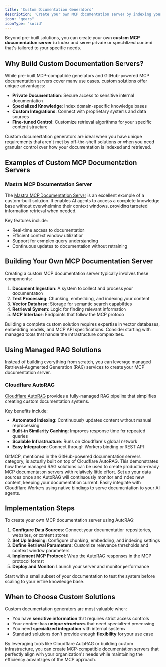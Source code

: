 ```yaml
---
title: 'Custom Documentation Generators'
description: 'Create your own MCP documentation server by indexing your custom or private documentation'
icon: "gears"
iconType: "solid"
---
```


Beyond pre-built solutions, you can create your own **custom MCP documentation server** to index and serve private or specialized content that's tailored to your specific needs.

## <Icon icon="lightbulb" iconType="solid" /> Why Build Custom Documentation Servers?

While pre-built MCP-compatible generators and GitHub-powered MCP documentation servers cover many use cases, custom solutions offer unique advantages:

- **Private Documentation**: Secure access to sensitive internal documentation
- **Specialized Knowledge**: Index domain-specific knowledge bases
- **Custom Integrations**: Connect with proprietary systems and data sources
- **Fine-tuned Control**: Customize retrieval algorithms for your specific content structure

<Note>
  Custom documentation generators are ideal when you have unique requirements that aren't met by off-the-shelf solutions or when you need granular control over how your documentation is indexed and retrieved.
</Note>

## <Icon icon="cubes" iconType="solid" /> Examples of Custom MCP Documentation Servers

### Mastra MCP Documentation Server

The [Mastra MCP Documentation Server](https://mastra.ai/blog/introducing-mastra-mcp) is an excellent example of a custom-built solution. It enables AI agents to access a complete knowledge base without overwhelming their context windows, providing targeted information retrieval when needed.

Key features include:
- Real-time access to documentation
- Efficient context window utilization
- Support for complex query understanding
- Continuous updates to documentation without retraining

## <Icon icon="code" iconType="solid" /> Building Your Own MCP Documentation Server

Creating a custom MCP documentation server typically involves these components:

1. **Document Ingestion**: A system to collect and process your documentation
2. **Text Processing**: Chunking, embedding, and indexing your content
3. **Vector Database**: Storage for semantic search capabilities
4. **Retrieval System**: Logic for finding relevant information
5. **MCP Interface**: Endpoints that follow the MCP protocol

<Warning>
  Building a complete custom solution requires expertise in vector databases, embedding models, and MCP API specifications. Consider starting with managed tools that handle the infrastructure complexities.
</Warning>

## <Icon icon="cloud" iconType="solid" /> Using Managed RAG Solutions

Instead of building everything from scratch, you can leverage managed Retrieval-Augmented Generation (RAG) services to create your MCP documentation server.

### Cloudflare AutoRAG

[Cloudflare AutoRAG](https://developers.cloudflare.com/autorag/) provides a fully-managed RAG pipeline that simplifies creating custom documentation systems.

Key benefits include:

- **Automated Indexing**: Continuously updates content without manual reprocessing
- **Built-in Similarity Caching**: Improves response time for repeated queries
- **Scalable Infrastructure**: Runs on Cloudflare's global network
- **Easy Integration**: Connect through Workers binding or REST API

<Info>
  GitMCP, mentioned in the GitHub-powered documentation servers category, is actually built on top of Cloudflare AutoRAG. This demonstrates how these managed RAG solutions can be used to create production-ready MCP documentation servers with relatively little effort.
</Info>

<CardGroup cols={2}>
  <Card title="Automated Indexing" icon="robot" iconType="solid">
    Set up your data sources once and AutoRAG will continuously monitor and index new content, keeping your documentation current.
  </Card>
  <Card title="Worker Integration" icon="code" iconType="solid">
    Easily integrate with Cloudflare Workers using native bindings to serve documentation to your AI agents.
  </Card>
</CardGroup>

## <Icon icon="diagram-project" iconType="solid" /> Implementation Steps

To create your own MCP documentation server using AutoRAG:

1. **Configure Data Sources**: Connect your documentation repositories, websites, or content stores
2. **Set Up Indexing**: Configure chunking, embedding, and indexing settings
3. **Define Retrieval Parameters**: Customize relevance thresholds and context window parameters
4. **Implement MCP Protocol**: Wrap the AutoRAG responses in the MCP protocol format
5. **Deploy and Monitor**: Launch your server and monitor performance

<Tip>
  Start with a small subset of your documentation to test the system before scaling to your entire knowledge base.
</Tip>

## <Icon icon="circle-check" iconType="solid" color="#10B981" /> When to Choose Custom Solutions

Custom documentation generators are most valuable when:

- You have **sensitive information** that requires strict access controls
- Your content has **unique structures** that need specialized processing
- You need **specialized integration** with internal systems
- Standard solutions don't provide enough **flexibility** for your use case

By leveraging tools like Cloudflare AutoRAG or building custom infrastructure, you can create MCP-compatible documentation servers that perfectly align with your organization's needs while maintaining the efficiency advantages of the MCP approach. 